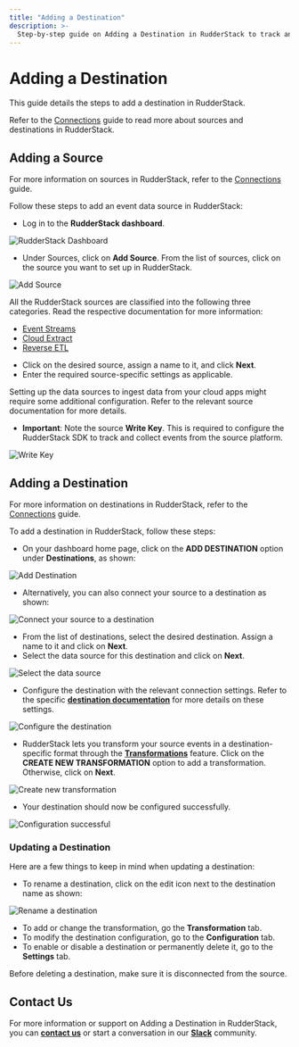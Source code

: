 ```yaml
---
title: "Adding a Destination"
description: >-
  Step-by-step guide on Adding a Destination in RudderStack to track and route your events.
---
```


# Adding a Destination

This guide details the steps to add a destination in RudderStack.

<div class="successBlock">
  Refer to the <a href="https://rudderstack.com/docs/connections/">Connections</a> guide to read more about
  sources and destinations in RudderStack.
</div>

## Adding a Source

<div class="successBlock">

  For more information on sources in RudderStack, refer to the <a href="https://rudderstack.com/docs/connections/">Connections</a> guide.
</div>

Follow these steps to add an event data source in RudderStack:

- Log in to the **RudderStack dashboard**.

<img src="../assets/1 (26).png" alt="RudderStack Dashboard" />
<span class="imageTitle"></span>

- Under Sources, click on **Add Source**. From the list of sources, click on the source you want to set up in RudderStack.

<img src="../assets/2 (30).png" alt="Add Source" />

<div class="successBlock">

  All the RudderStack sources are classified into the following three categories. Read the respective documentation for more information:
  <ul>
    <li>
      <a href="https://rudderstack.com/docs/stream-sources/">Event Streams</a>
    </li>
    <li>
      <a href="https://rudderstack.com/docs/cloud-extract-sources/">Cloud Extract</a>
    </li>
    <li>
      <a href="https://rudderstack.com/docs/reverse-etl/">Reverse ETL</a>
    </li>
  </ul>
</div>

- Click on the desired source, assign a name to it, and click **Next**.
- Enter the required source-specific settings as applicable.

<div class="warningBlock">

  Setting up the data sources to ingest data from your cloud apps might require
  some additional configuration. Refer to the relevant source documentation for
  more details.
</div>

- **Important**: Note the source **Write Key**. This is required to configure the RudderStack SDK to track and collect events from the source platform.

<img src="../assets/latest.png" alt="Write Key" />

## Adding a Destination

<div class="successBlock">

  For more information on destinations in RudderStack, refer to the <a href="https://rudderstack.com/docs/connections/">Connections</a> guide.
</div>

To add a destination in RudderStack, follow these steps:

- On your dashboard home page, click on the **ADD DESTINATION** option under **Destinations**, as shown:

<img src="../assets/1 (27).png" alt="Add Destination" />
<span class="imageTitle"></span>

- Alternatively, you can also connect your source to a destination as shown:

<img
  src="../assets/latest-1.png"
  alt="Connect your source to a destination"
/>
<span class="imageTitle"></span>

- From the list of destinations, select the desired destination. Assign a name to it and click on **Next**.
- Select the data source for this destination and click on **Next**.

<img
  src="../assets/screen-shot-2021-05-19-at-4.54.30-pm.png"
  alt="Select the data source"
/>
<span class="imageTitle"></span>

- Configure the destination with the relevant connection settings. Refer to the specific [**destination documentation**](https://rudderstack.com/docs/destinations/) for more details on these settings.

<img src="../assets/ga1 (1).png" alt="Configure the destination" />
<span class="imageTitle"></span>

- RudderStack lets you transform your source events in a destination-specific format through the [**Transformations**](https://rudderstack.com/docs/transformations/) feature. Click on the **CREATE NEW TRANSFORMATION** option to add a transformation. Otherwise, click on **Next**.

<img
  src="../assets/screen-shot-2021-05-19-at-5.01.56-pm (1).png"
  alt="Create new transformation"
/>
<span class="imageTitle"></span>

- Your destination should now be configured successfully.

<img src="../assets/latest23.png" alt="Configuration successful" />

### Updating a Destination

Here are a few things to keep in mind when updating a destination:

- To rename a destination, click on the edit icon next to the destination name as shown:

<img src="../assets/screen-shot-2021-08-25-at-11.18.08-am.png" alt="Rename a destination" />
<span class="imageTitle"></span>

- To add or change the transformation, go the **Transformation** tab.
- To modify the destination configuration, go to the **Configuration** tab.
- To enable or disable a destination or permanently delete it, go to the **Settings** tab.

<div class="warningBlock">

  Before deleting a destination, make sure it is disconnected from the source.
</div>

## Contact Us

For more information or support on Adding a Destination in RudderStack, you can [**contact us**](mailto:%20docs@rudderstack.com) or start a conversation in our [**Slack**](https://rudderstack.com/join-rudderstack-slack-community) community.
